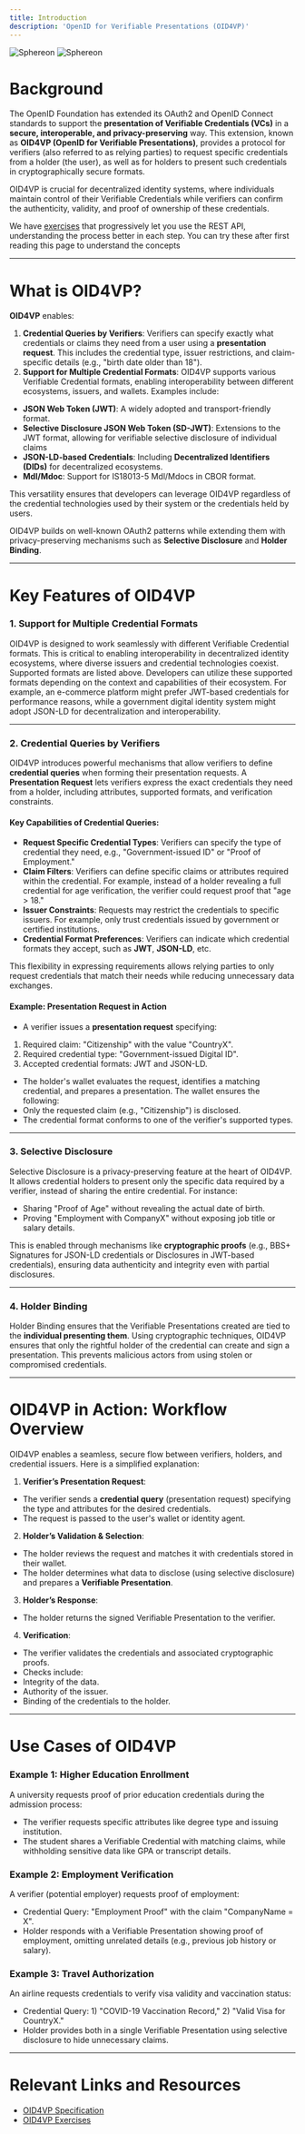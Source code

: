 ```yaml
---
title: Introduction
description: 'OpenID for Verifiable Presentations (OID4VP)'
---
```


<img className="block dark:hidden" src="/logo/light.svg" alt="Sphereon"/>
  <img className="hidden dark:block" src="/logo/dark.svg" alt="Sphereon"/>

# Background

The OpenID Foundation has extended its OAuth2 and OpenID Connect standards to support the **presentation of Verifiable Credentials (VCs)** in a **secure, interoperable, and privacy-preserving** way. This extension, known as **OID4VP (OpenID for Verifiable Presentations)**, provides a protocol for verifiers (also referred to as relying parties) to request specific credentials from a holder (the user), as well as for holders to present such credentials in cryptographically secure formats.

OID4VP is crucial for decentralized identity systems, where individuals maintain control of their Verifiable Credentials while verifiers can confirm the authenticity, validity, and proof of ownership of these credentials.


<Info>We have [exercises](/exercises/oid4vc/oid4vp/oid4vp-exercises) that progressively let you use the REST API, understanding the process better in each step. You can try these after first reading this page to understand the concepts</Info>

---

# What is OID4VP?

**OID4VP** enables:
1. **Credential Queries by Verifiers**: Verifiers can specify exactly what credentials or claims they need from a user using a **presentation request**. This includes the credential type, issuer restrictions, and claim-specific details (e.g., "birth date older than 18").
2. **Support for Multiple Credential Formats**: OID4VP supports various Verifiable Credential formats, enabling interoperability between different ecosystems, issuers, and wallets. Examples include:
- **JSON Web Token (JWT)**: A widely adopted and transport-friendly format.
- **Selective Disclosure JSON Web Token (SD-JWT)**: Extensions to the JWT format, allowing for verifiable selective disclosure of individual claims
- **JSON-LD-based Credentials**: Including **Decentralized Identifiers (DIDs)** for decentralized ecosystems.
- **Mdl/Mdoc**: Support for IS18013-5 Mdl/Mdocs in CBOR format.

This versatility ensures that developers can leverage OID4VP regardless of the credential technologies used by their system or the credentials held by users.

OID4VP builds on well-known OAuth2 patterns while extending them with privacy-preserving mechanisms such as **Selective Disclosure** and **Holder Binding**.

---

# Key Features of OID4VP

### 1. **Support for Multiple Credential Formats**

OID4VP is designed to work seamlessly with different Verifiable Credential formats. This is critical to enabling interoperability in decentralized identity ecosystems, where diverse issuers and credential technologies coexist. Supported formats are listed above.
Developers can utilize these supported formats depending on the context and capabilities of their ecosystem. For example, an e-commerce platform might prefer JWT-based credentials for performance reasons, while a government digital identity system might adopt JSON-LD for decentralization and interoperability.

---

### 2. **Credential Queries by Verifiers**

OID4VP introduces powerful mechanisms that allow verifiers to define **credential queries** when forming their presentation requests. A **Presentation Request** lets verifiers express the exact credentials they need from a holder, including attributes, supported formats, and verification constraints.

#### Key Capabilities of Credential Queries:
- **Request Specific Credential Types**: Verifiers can specify the type of credential they need, e.g., "Government-issued ID" or "Proof of Employment."
- **Claim Filters**: Verifiers can define specific claims or attributes required within the credential. For example, instead of a holder revealing a full credential for age verification, the verifier could request proof that "age > 18."
- **Issuer Constraints**: Requests may restrict the credentials to specific issuers. For example, only trust credentials issued by government or certified institutions.
- **Credential Format Preferences**: Verifiers can indicate which credential formats they accept, such as **JWT**, **JSON-LD**, etc.

This flexibility in expressing requirements allows relying parties to only request credentials that match their needs while reducing unnecessary data exchanges.

#### Example: Presentation Request in Action
- A verifier issues a **presentation request** specifying:
1. Required claim: "Citizenship" with the value "CountryX".
2. Required credential type: "Government-issued Digital ID".
3. Accepted credential formats: JWT and JSON-LD.

- The holder's wallet evaluates the request, identifies a matching credential, and prepares a presentation. The wallet ensures the following:
- Only the requested claim (e.g., "Citizenship") is disclosed.
- The credential format conforms to one of the verifier's supported types.

---

### 3. **Selective Disclosure**

Selective Disclosure is a privacy-preserving feature at the heart of OID4VP. It allows credential holders to present only the specific data required by a verifier, instead of sharing the entire credential. For instance:
- Sharing "Proof of Age" without revealing the actual date of birth.
- Proving "Employment with CompanyX" without exposing job title or salary details.

This is enabled through mechanisms like **cryptographic proofs** (e.g., BBS+ Signatures for JSON-LD credentials or Disclosures in JWT-based credentials), ensuring data authenticity and integrity even with partial disclosures.

---

### 4. **Holder Binding**

Holder Binding ensures that the Verifiable Presentations created are tied to the **individual presenting them**. Using cryptographic techniques, OID4VP ensures that only the rightful holder of the credential can create and sign a presentation. This prevents malicious actors from using stolen or compromised credentials.

---

# OID4VP in Action: Workflow Overview

OID4VP enables a seamless, secure flow between verifiers, holders, and credential issuers. Here is a simplified explanation:

1. **Verifier’s Presentation Request**:
- The verifier sends a **credential query** (presentation request) specifying the type and attributes for the desired credentials.
- The request is passed to the user's wallet or identity agent.

2. **Holder’s Validation & Selection**:
- The holder reviews the request and matches it with credentials stored in their wallet.
- The holder determines what data to disclose (using selective disclosure) and prepares a **Verifiable Presentation**.

3. **Holder’s Response**:
- The holder returns the signed Verifiable Presentation to the verifier.

4. **Verification**:
- The verifier validates the credentials and associated cryptographic proofs.
- Checks include:
- Integrity of the data.
- Authority of the issuer.
- Binding of the credentials to the holder.

---

# Use Cases of OID4VP

### Example 1: **Higher Education Enrollment**
A university requests proof of prior education credentials during the admission process:
- The verifier requests specific attributes like degree type and issuing institution.
- The student shares a Verifiable Credential with matching claims, while withholding sensitive data like GPA or transcript details.

### Example 2: **Employment Verification**
A verifier (potential employer) requests proof of employment:
- Credential Query: "Employment Proof" with the claim "CompanyName = X".
- Holder responds with a Verifiable Presentation showing proof of employment, omitting unrelated details (e.g., previous job history or salary).

### Example 3: **Travel Authorization**
An airline requests credentials to verify visa validity and vaccination status:
- Credential Query: 1) "COVID-19 Vaccination Record," 2) "Valid Visa for CountryX."
- Holder provides both in a single Verifiable Presentation using selective disclosure to hide unnecessary claims.

---

# Relevant Links and Resources

- [OID4VP Specification](https://openid.net/specs/openid-4-verifiable-presentations-1_0.html)
- [OID4VP Exercises](/exercises/oid4vc/oid4vp/oid4vp-exercises)